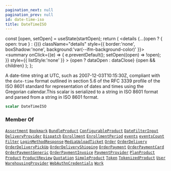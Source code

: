```yaml
---
pagination_next: null
pagination_prev: null
id: date-time-iso
title: DateTimeISO
---
```









  const [open, setOpen] = useState(startOpen);
  return (
    <details {...(open ? { open: true } : {})} className="details" style={{ border:'none', boxShadow:'none', background:'var(--ifm-background-color)' }}>
      <summary
        onClick={(e) => {
          e.preventDefault();
          setOpen((open) => !open);
        }}
        style={{ listStyle:'none' }}
      >
      {open ? dataOpen : dataClose}
      </summary>
      {open && children}
    </details>
  );
};








A date-time string at UTC, such as 2007-12-03T10:15:30Z, compliant with the `date-time` format outlined in section 5.6 of the RFC 3339 profile of the ISO 8601 standard for representation of dates and times using the Gregorian calendar.This scalar is serialized to a string in ISO 8601 format and parsed from a string in ISO 8601 format.


```graphql
scalar DateTimeISO
```








### Member Of

[`Assortment`](/types/objects/assortment.mdx)  <Badge class="badge badge--secondary" text="object"/><Bullet />[`Bookmark`](/types/objects/bookmark.mdx)  <Badge class="badge badge--secondary" text="object"/><Bullet />[`BundleProduct`](/types/objects/bundle-product.mdx)  <Badge class="badge badge--secondary" text="object"/><Bullet />[`ConfigurableProduct`](/types/objects/configurable-product.mdx)  <Badge class="badge badge--secondary" text="object"/><Bullet />[`DateFilterInput`](/types/inputs/date-filter-input.mdx)  <Badge class="badge badge--secondary" text="input"/><Bullet />[`DeliveryProvider`](/types/objects/delivery-provider.mdx)  <Badge class="badge badge--secondary" text="object"/><Bullet />[`Dispatch`](/types/objects/dispatch.mdx)  <Badge class="badge badge--secondary" text="object"/><Bullet />[`Enrollment`](/types/objects/enrollment.mdx)  <Badge class="badge badge--secondary" text="object"/><Bullet />[`EnrollmentPeriod`](/types/objects/enrollment-period.mdx)  <Badge class="badge badge--secondary" text="object"/><Bullet />[`events`](/operations/queries/events.mdx)  <Badge class="badge badge--secondary" text="query"/><Bullet />[`eventsCount`](/operations/queries/events-count.mdx)  <Badge class="badge badge--secondary" text="query"/><Bullet />[`Filter`](/types/objects/filter.mdx)  <Badge class="badge badge--secondary" text="object"/><Bullet />[`LoginMethodResponse`](/types/objects/login-method-response.mdx)  <Badge class="badge badge--secondary" text="object"/><Bullet />[`MediaUploadTicket`](/types/objects/media-upload-ticket.mdx)  <Badge class="badge badge--secondary" text="object"/><Bullet />[`Order`](/types/objects/order.mdx)  <Badge class="badge badge--secondary" text="object"/><Bullet />[`OrderDelivery`](/types/interfaces/order-delivery.mdx)  <Badge class="badge badge--secondary" text="interface"/><Bullet />[`OrderDeliveryPickUp`](/types/objects/order-delivery-pick-up.mdx)  <Badge class="badge badge--secondary" text="object"/><Bullet />[`OrderDeliveryShipping`](/types/objects/order-delivery-shipping.mdx)  <Badge class="badge badge--secondary" text="object"/><Bullet />[`OrderPayment`](/types/interfaces/order-payment.mdx)  <Badge class="badge badge--secondary" text="interface"/><Bullet />[`OrderPaymentCard`](/types/objects/order-payment-card.mdx)  <Badge class="badge badge--secondary" text="object"/><Bullet />[`OrderPaymentGeneric`](/types/objects/order-payment-generic.mdx)  <Badge class="badge badge--secondary" text="object"/><Bullet />[`OrderPaymentInvoice`](/types/objects/order-payment-invoice.mdx)  <Badge class="badge badge--secondary" text="object"/><Bullet />[`PaymentProvider`](/types/objects/payment-provider.mdx)  <Badge class="badge badge--secondary" text="object"/><Bullet />[`PlanProduct`](/types/objects/plan-product.mdx)  <Badge class="badge badge--secondary" text="object"/><Bullet />[`Product`](/types/interfaces/product.mdx)  <Badge class="badge badge--secondary" text="interface"/><Bullet />[`ProductReview`](/types/objects/product-review.mdx)  <Badge class="badge badge--secondary" text="object"/><Bullet />[`Quotation`](/types/objects/quotation.mdx)  <Badge class="badge badge--secondary" text="object"/><Bullet />[`SimpleProduct`](/types/objects/simple-product.mdx)  <Badge class="badge badge--secondary" text="object"/><Bullet />[`Token`](/types/objects/token.mdx)  <Badge class="badge badge--secondary" text="object"/><Bullet />[`TokenizedProduct`](/types/objects/tokenized-product.mdx)  <Badge class="badge badge--secondary" text="object"/><Bullet />[`User`](/types/objects/user.mdx)  <Badge class="badge badge--secondary" text="object"/><Bullet />[`WarehousingProvider`](/types/objects/warehousing-provider.mdx)  <Badge class="badge badge--secondary" text="object"/><Bullet />[`WebAuthnCredentials`](/types/objects/web-authn-credentials.mdx)  <Badge class="badge badge--secondary" text="object"/><Bullet />[`Work`](/types/objects/work.mdx)  <Badge class="badge badge--secondary" text="object"/>

